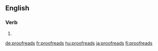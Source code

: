 ==English==

===Verb===
{{head|en}}

# {{en-third-person singular of|proofread}}

[[de:proofreads]]
[[fr:proofreads]]
[[hu:proofreads]]
[[ja:proofreads]]
[[fi:proofreads]]